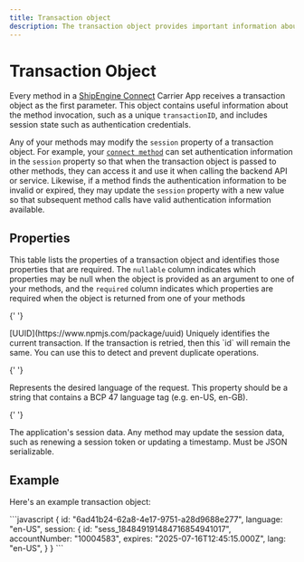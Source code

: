 ```yaml
---
title: Transaction object
description: The transaction object provides important information about a method invocation. It also allows you to pass session state between methods, which is especially important for authentication credentials.
---
```


# Transaction Object

Every method in a [ShipEngine Connect](../index.mdx) Carrier App receives a transaction object as the first parameter. This object contains useful information about the method invocation, such as a unique `transactionID`,
and includes session state such as authentication credentials.

Any of your methods may modify the `session` property of a transaction object. For example, your [`connect method`](./methods/connect.mdx)
can set authentication information in the `session` property so that when the transaction object is passed to other methods, they can access it and use
it when calling the backend API or service. Likewise, if a method finds the authentication information to be invalid or
expired, they may update the `session` property with a new value so that subsequent method calls have valid authentication
information available.

## Properties

This table lists the properties of a transaction object and identifies those properties that are required. The `nullable`
column indicates which properties may be null when the object is provided as an argument to one of your methods, and the `required`
column indicates which properties are required when the object is returned from one of your methods

<Reference>

{' '}

<Field name="id" required={true} nullable={false}>
  <Type>[UUID](https://www.npmjs.com/package/uuid)</Type>
  <Description>
    Uniquely identifies the current transaction. If the transaction is retried, then this `id` will remain the same. You
    can use this to detect and prevent duplicate operations.
  </Description>
</Field>

{' '}

<Field name="language" type="string" required={true} nullable={false}>
  <Description>
    Represents the desired language of the request. This property should be a string that contains a BCP 47 language tag
    (e.g. en-US, en-GB).
  </Description>
</Field>

{' '}

<Field name="session" type="object" required={true} nullable={false}>
  <Description>
    The application's session data. Any method may update the session data, such as renewing a session token or updating
    a timestamp. Must be JSON serializable.
  </Description>
</Field>

</Reference>

## Example

Here's an example transaction object:

<CodeWrapper>
```javascript
{
  id: "6ad41b24-62a8-4e17-9751-a28d9688e277",
  language: "en-US",
  session: {
    id: "sess_184849191484716854941017",
    accountNumber: "10004583",
    expires: "2025-07-16T12:45:15.000Z",
    lang: "en-US",
  }
}
```
</CodeWrapper>
